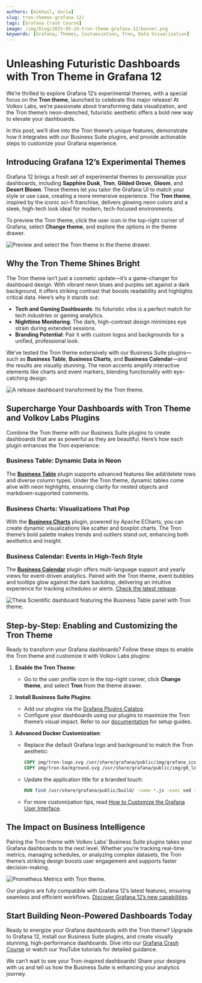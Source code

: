 ```yaml
---
authors: [mikhail, daria]
slug: tron-themes-grafana-12/
tags: [Grafana Crash Course]
image: /img/blog/2025-05-24-tron-theme-grafana-12/banner.png
keywords: [Grafana, Themes, Customization, Tron, Data Visualization]
---
```



# Unleashing Futuristic Dashboards with Tron Theme in Grafana 12

We’re thrilled to explore Grafana 12’s experimental themes, with a special focus on the **Tron theme**, launched to celebrate this major release! At Volkov Labs, we’re passionate about transforming data visualization, and the Tron theme’s neon-drenched, futuristic aesthetic offers a bold new way to elevate your dashboards.

In this post, we’ll dive into the Tron theme’s unique features, demonstrate how it integrates with our Business Suite plugins, and provide actionable steps to customize your Grafana experience.

## Introducing Grafana 12’s Experimental Themes

Grafana 12 brings a fresh set of experimental themes to personalize your dashboards, including **Sapphire Dusk**, **Tron**, **Gilded Grove**, **Gloom**, and **Desert Bloom**. These themes let you tailor the Grafana UI to match your style or use case, creating a more immersive experience. The **Tron theme**, inspired by the iconic sci-fi franchise, delivers glowing neon colors and a sleek, high-tech look ideal for modern, tech-focused environments.

To preview the Tron theme, click the user icon in the top-right corner of Grafana, select **Change theme**, and explore the options in the theme drawer.

<Image
  title="Preview and select the Tron theme in the theme drawer."
  src="/img/blog/2025-05-24-tron-theme-grafana-12/change-theme.png"
/>

## Why the Tron Theme Shines Bright

The Tron theme isn’t just a cosmetic update—it’s a game-changer for dashboard design. With vibrant neon blues and purples set against a dark background, it offers striking contrast that boosts readability and highlights critical data. Here’s why it stands out:

- **Tech and Gaming Dashboards**: Its futuristic vibe is a perfect match for tech industries or gaming analytics.
- **Nighttime Monitoring**: The dark, high-contrast design minimizes eye strain during extended sessions.
- **Branding Potential**: Pair it with custom logos and backgrounds for a unified, professional look.

We’ve tested the Tron theme extensively with our Business Suite plugins—such as **Business Table**, **Business Charts**, and **Business Calendar**—and the results are visually stunning. The neon accents amplify interactive elements like charts and event markers, blending functionality with eye-catching design.

<Image
  title="A release dashboard transformed by the Tron theme."
  src="/img/blog/2025-05-24-tron-theme-grafana-12/release-dashboard.png"
/>

## Supercharge Your Dashboards with Tron Theme and Volkov Labs Plugins

Combine the Tron theme with our Business Suite plugins to create dashboards that are as powerful as they are beautiful. Here’s how each plugin enhances the Tron experience:

### Business Table: Dynamic Data in Neon

The [**Business Table**](/plugins/business-table/) plugin supports advanced features like add/delete rows and diverse column types. Under the Tron theme, dynamic tables come alive with neon highlights, ensuring clarity for nested objects and markdown-supported comments.

### Business Charts: Visualizations That Pop

With the [**Business Charts**](/plugins/business-charts/) plugin, powered by Apache ECharts, you can create dynamic visualizations like scatter and boxplot charts. The Tron theme’s bold palette makes trends and outliers stand out, enhancing both aesthetics and insight.

### Business Calendar: Events in High-Tech Style

The [**Business Calendar**](/plugins/business-calendar/) plugin offers multi-language support and yearly views for event-driven analytics. Paired with the Tron theme, event bubbles and tooltips glow against the dark backdrop, delivering an intuitive experience for tracking schedules or alerts. [Check the latest release](/plugins/business-calendar/release/).

<Image
  title="Theia Scientific dashboard featuring the Business Table panel with Tron theme."
  src="/img/blog/2025-05-24-tron-theme-grafana-12/theia-table.png"
/>

## Step-by-Step: Enabling and Customizing the Tron Theme

Ready to transform your Grafana dashboards? Follow these steps to enable the Tron theme and customize it with Volkov Labs plugins:

1. **Enable the Tron Theme**:

   - Go to the user profile icon in the top-right corner, click **Change theme**, and select **Tron** from the theme drawer.

2. **Install Business Suite Plugins**:

   - Add our plugins via the [Grafana Plugins Catalog](https://grafana.com/grafana/plugins/).
   - Configure your dashboards using our plugins to maximize the Tron theme’s visual impact. Refer to our [documentation](/plugins/) for setup guides.

3. **Advanced Docker Customization**:
   - Replace the default Grafana logo and background to match the Tron aesthetic:
     ```dockerfile
     COPY img/tron-logo.svg /usr/share/grafana/public/img/grafana_icon.svg
     COPY img/tron-background.svg /usr/share/grafana/public/img/g8_login_dark.svg
     ```
   - Update the application title for a branded touch:
     ```dockerfile
     RUN find /usr/share/grafana/public/build/ -name *.js -exec sed -i 's|"AppTitle","Grafana")|"AppTitle","Tron Analytics")|g' {} \;
     ```
   - For more customization tips, read [How to Customize the Grafana User Interface](/blog/how-to-customize-the-grafana-user-interface-8d70a42dc2b6/).

## The Impact on Business Intelligence

Pairing the Tron theme with Volkov Labs’ Business Suite plugins takes your Grafana dashboards to the next level. Whether you’re tracking real-time metrics, managing schedules, or analyzing complex datasets, the Tron theme’s striking design boosts user engagement and supports faster decision-making.

<Image
  title="Prometheus Metrics with Tron theme."
  src="/img/blog/2025-05-24-tron-theme-grafana-12/engine.png"
/>

Our plugins are fully compatible with Grafana 12’s latest features, ensuring seamless and efficient workflows. [Discover Grafana 12’s new capabilities](https://grafana.com/blog/2025/05/07/grafana-12-release-all-the-new-features/).

## Start Building Neon-Powered Dashboards Today

Ready to energize your Grafana dashboards with the Tron theme? Upgrade to Grafana 12, install our Business Suite plugins, and create visually stunning, high-performance dashboards. Dive into our [Grafana Crash Course](/grafana/) or watch our YouTube tutorials for detailed guidance.

We can’t wait to see your Tron-inspired dashboards! Share your designs with us and tell us how the Business Suite is enhancing your analytics journey.

<Feedback />
